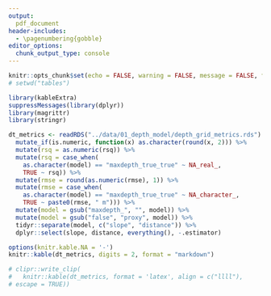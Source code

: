 ```yaml
---
output:
  pdf_document
header-includes: 
  - \pagenumbering{gobble}
editor_options: 
  chunk_output_type: console
---
```


```r
knitr::opts_chunk$set(echo = FALSE, warning = FALSE, message = FALSE, fig.path = "../figures/", fig.width = 5, fig.height = 6)
# setwd("tables")
```

```r
library(kableExtra)
suppressMessages(library(dplyr))
library(magrittr)
library(stringr)

dt_metrics <- readRDS("../data/01_depth_model/depth_grid_metrics.rds") %>%
  mutate_if(is.numeric, function(x) as.character(round(x, 2))) %>%
  mutate(rsq = as.numeric(rsq)) %>%
  mutate(rsq = case_when(
    as.character(model) == "maxdepth_true_true" ~ NA_real_,
    TRUE ~ rsq)) %>%
  mutate(rmse = round(as.numeric(rmse), 1)) %>%
  mutate(rmse = case_when(
    as.character(model) == "maxdepth_true_true" ~ NA_character_,
    TRUE ~ paste0(rmse, " m"))) %>%
  mutate(model = gsub("maxdepth_", "", model)) %>%
  mutate(model = gsub("false", "proxy", model)) %>%
  tidyr::separate(model, c("slope", "distance")) %>%
  dplyr::select(slope, distance, everything(), -.estimator) 

options(knitr.kable.NA = '-')
knitr::kable(dt_metrics, digits = 2, format = "markdown") 

# clipr::write_clip(
#   knitr::kable(dt_metrics, format = 'latex', align = c("llll"),
# escape = TRUE))
```
